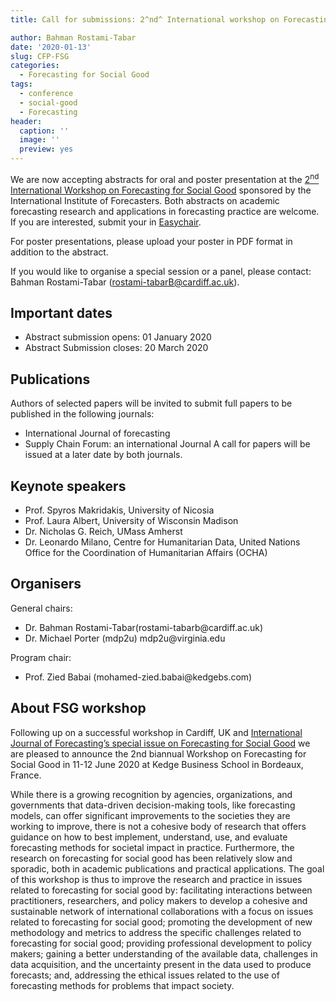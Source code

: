 ```yaml
---
title: Call for submissions: 2^nd^ International workshop on Forecasting for Social Good, 11-12 June 2020, Bordeaux, France

author: Bahman Rostami-Tabar
date: '2020-01-13'
slug: CFP-FSG
categories:
  - Forecasting for Social Good
tags:
  - conference
  - social-good
  - Forecasting
header:
  caption: ''
  image: ''
  preview: yes
---
```


We are now accepting abstracts for oral and poster presentation at the [2^nd^ International Workshop on Forecasting for Social Good](www.f4sg.org) sponsored by the International Institute of Forecasters. Both abstracts on academic forecasting research and applications in forecasting practice are welcome. If you are interested, submit your in [Easychair](https://easychair.org/my/conference?conf=f4sg#).

For poster presentations, please upload your poster in PDF format in addition to the abstract. 
 
If you would like to organise a special session or a panel, please contact: Bahman Rostami-Tabar (<rostami-tabarB@cardiff.ac.uk>).


## Important dates

- Abstract submission opens: 01 January 2020
- Abstract Submission closes: 20 March 2020

## Publications 

Authors of selected papers will be invited to submit full papers to be published in the following journals:

- International Journal of forecasting
- Supply Chain Forum: an international Journal 
A call for papers will be issued at a later date by both journals.

## Keynote speakers

- Prof. Spyros Makridakis, University of Nicosia
- Prof. Laura Albert, University of Wisconsin Madison
- Dr. Nicholas G. Reich, UMass Amherst
- Dr. Leonardo Milano, Centre for Humanitarian Data, United Nations Office for the Coordination of Humanitarian Affairs (OCHA)

## Organisers

General chairs:

- Dr. Bahman Rostami-Tabar(rostami-tabarb@cardiff.ac.uk)
- Dr. Michael Porter (mdp2u) mdp2u@virginia.edu

Program chair:

- Prof. Zied Babai (mohamed-zied.babai@kedgebs.com)

## About FSG workshop

Following up on a successful workshop in Cardiff, UK and [International Journal of Forecasting's special issue on Forecasting for Social Good](https://forecasters.org/blog/2018/04/12/ijf-forecasting-for-social-good/) we are pleased to announce the 2nd biannual Workshop on Forecasting for Social Good in 11-12 June 2020 at Kedge Business School in Bordeaux, France. 

While there is a growing recognition by agencies, organizations, and governments that data-driven decision-making tools, like forecasting models, can offer significant improvements to the societies they are working to improve, there is not a cohesive body of research that offers guidance on how to best implement, understand, use, and evaluate forecasting methods for societal impact in practice. Furthermore, the research on forecasting for social good has been relatively slow and sporadic, both in academic publications and practical applications. The goal of this workshop is thus to improve the research and practice in issues related to forecasting for social good by: facilitating interactions between practitioners, researchers, and policy makers to develop a cohesive and sustainable network of international collaborations with a focus on issues related to forecasting for social good; promoting the development of new methodology and metrics to address the specific challenges related to forecasting for social good; providing professional development to policy makers; gaining a better understanding of the available data, challenges in data acquisition, and the uncertainty present in the data used to produce forecasts; and, addressing the ethical issues related to the use of forecasting methods for problems that impact society.
